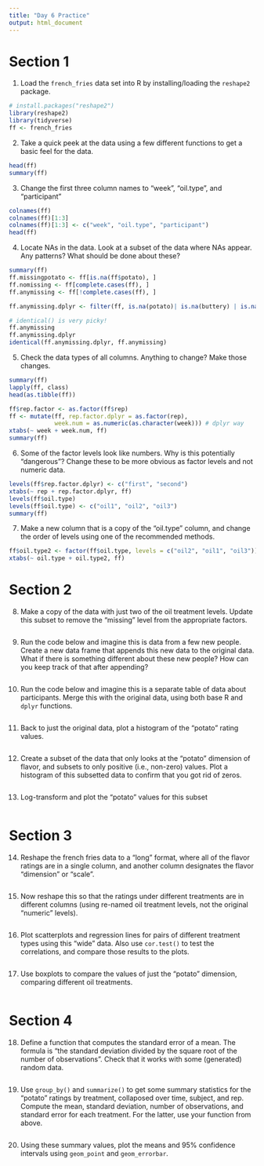 ```yaml
---
title: "Day 6 Practice"
output: html_document
---
```


# Section 1

1. Load the `french_fries` data set into R by installing/loading the `reshape2` package.

```r
# install.packages("reshape2")
library(reshape2)
library(tidyverse)
ff <- french_fries

```


2. Take a quick peek at the data using a few different functions to get a basic feel for the data.

```r
head(ff)
summary(ff)

```


3. Change the first three column names to "week", "oil.type", and "participant"

```r
colnames(ff)
colnames(ff)[1:3]
colnames(ff)[1:3] <- c("week", "oil.type", "participant")
head(ff)
```


4. Locate NAs in the data. Look at a subset of the data where NAs appear. Any patterns? What should be done about these?

```r
summary(ff)
ff.missingpotato <- ff[is.na(ff$potato), ]
ff.nomissing <- ff[complete.cases(ff), ]
ff.anymissing <- ff[!complete.cases(ff), ]

ff.anymissing.dplyr <- filter(ff, is.na(potato)| is.na(buttery) | is.na(grassy) | is.na(rancid) | is.na(painty))

# identical() is very picky!
ff.anymissing
ff.anymissing.dplyr
identical(ff.anymissing.dplyr, ff.anymissing)

```


5. Check the data types of all columns. Anything to change? Make those changes.

```r
summary(ff)
lapply(ff, class)
head(as.tibble(ff))

ff$rep.factor <- as.factor(ff$rep)
ff <- mutate(ff, rep.factor.dplyr = as.factor(rep),
             week.num = as.numeric(as.character(week))) # dplyr way
xtabs(~ week + week.num, ff)
summary(ff)
```


6. Some of the factor levels look like numbers. Why is this potentially "dangerous"? Change these to be more obvious as factor levels and not numeric data.

```r
levels(ff$rep.factor.dplyr) <- c("first", "second")
xtabs(~ rep + rep.factor.dplyr, ff)
levels(ff$oil.type)
levels(ff$oil.type) <- c("oil1", "oil2", "oil3")
summary(ff)
```


7. Make a new column that is a copy of the "oil.type" column, and change the order of levels using one of the recommended methods.

```r
ff$oil.type2 <- factor(ff$oil.type, levels = c("oil2", "oil1", "oil3"))
xtabs(~ oil.type + oil.type2, ff)

```


# Section 2

8. Make a copy of the data with just two of the oil treatment levels. Update this subset to remove the "missing" level from the appropriate factors.

```r

```


9. Run the code below and imagine this is data from a few new people. Create a new data frame that appends this new data to the original data.  What if there is something different about these new people? How can you keep track of that after appending?

```r

```


10. Run the code below and imagine this is a separate table of data about participants. Merge this with the original data, using both base R and `dplyr` functions.

```r

```


11. Back to just the original data, plot a histogram of the "potato" rating values.

```r

```


12. Create a subset of the data that only looks at the "potato" dimension of flavor, and subsets to only positive (i.e., non-zero) values.  Plot a histogram of this subsetted data to confirm that you got rid of zeros.

```r

```


13. Log-transform and plot the "potato" values for this subset 

```r

```


# Section 3

14. Reshape the french fries data to a "long" format, where all of the flavor ratings are in a single column, and another column designates the flavor "dimension" or "scale".

```r

```


15. Now reshape this so that the ratings under different treatments are in different columns (using re-named oil treatment levels, not the original "numeric" levels).

```r

```


16. Plot scatterplots and regression lines for pairs of different treatment types using this "wide" data. Also use `cor.test()` to test the correlations, and compare those results to the plots.

```r

```


17. Use boxplots to compare the values of just the "potato" dimension, comparing different oil treatments.

```r

```


# Section 4

18. Define a function that computes the standard error of a mean. The formula is "the standard deviation divided by the square root of the number of observations". Check that it works with some (generated) random data.

```r

```


19. Use `group_by()` and `summarize()` to get some summary statistics for the "potato" ratings by treatment, collaposed over time, subject, and rep.  Compute the mean, standard deviation, number of observations, and standard error for each treatment. For the latter, use your function from above.

```r

```


20. Using these summary values, plot the means and 95% confidence intervals using `geom_point` and `geom_errorbar`.

```r

```


